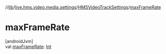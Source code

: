 //[lib](/api-reference/android/v2/home/content)/[live.hms.video.media.settings](../index)/[HMSVideoTrackSettings](index)/[maxFrameRate](max-frame-rate)

# maxFrameRate

[androidJvm]\
val [maxFrameRate](max-frame-rate): [Int](https://kotlinlang.org/api/latest/jvm/stdlib/kotlin/-int/index.html)
